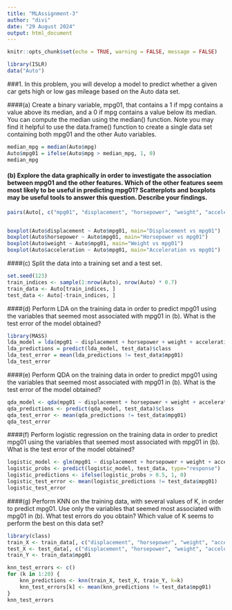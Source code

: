 ---
title: "MLAssignment-3"
author: "divi"
date: "29 August 2024"
output: html_document
---

```{r setup, include=FALSE}
knitr::opts_chunk$set(echo = TRUE, warning = FALSE, message = FALSE)
```

```{r}
library(ISLR)
data("Auto")
```
###1. In this problem, you will develop a model to predict whether a given car gets high or low gas mileage based on the Auto data set.


####(a) Create a binary variable, mpg01, that contains a 1 if mpg contains a value above its median, and a 0 if mpg contains a value below its median. You can compute the median using the median() function. Note you may find it helpful to use the data.frame() function to create a single data set containing both mpg01 and the other Auto variables.

```{r}
median_mpg = median(Auto$mpg)
Auto$mpg01 = ifelse(Auto$mpg > median_mpg, 1, 0)
median_mpg
```


#### (b) Explore the data graphically in order to investigate the association between mpg01 and the other features. Which of the other features seem most likely to be useful in predicting mpg01? Scatterplots and boxplots may be useful tools to answer this question. Describe your findings. 
```{r}

pairs(Auto[, c("mpg01", "displacement", "horsepower", "weight", "acceleration")])


boxplot(Auto$displacement ~ Auto$mpg01, main="Displacement vs mpg01")
boxplot(Auto$horsepower ~ Auto$mpg01, main="Horsepower vs mpg01")
boxplot(Auto$weight ~ Auto$mpg01, main="Weight vs mpg01")
boxplot(Auto$acceleration ~ Auto$mpg01, main="Acceleration vs mpg01")

```

 
####(c)	 Split the data into a training set and a test set.

```{r}
set.seed(123) 
train_indices <- sample(1:nrow(Auto), nrow(Auto) * 0.7)
train_data <- Auto[train_indices, ]
test_data <- Auto[-train_indices, ]

```



####(d)	Perform LDA on the training data in order to predict mpg01 using the variables that seemed most associated with mpg01 in (b). What is the test error of the model obtained? 

```{r}
library(MASS)
lda_model = lda(mpg01 ~ displacement + horsepower + weight + acceleration, data=train_data)
lda_predictions = predict(lda_model, test_data)$class
lda_test_error = mean(lda_predictions != test_data$mpg01)
lda_test_error

```


####(e)	Perform QDA on the training data in order to predict mpg01 using the variables that seemed most associated with mpg01 in (b). What is the test error of the model obtained?


```{r}
qda_model <- qda(mpg01 ~ displacement + horsepower + weight + acceleration, data=train_data)
qda_predictions <- predict(qda_model, test_data)$class
qda_test_error <- mean(qda_predictions != test_data$mpg01)
qda_test_error

```



####(f)	Perform logistic regression on the training data in order to predict mpg01 using the variables that seemed most associated with mpg01 in (b). What is the test error of the model obtained?



```{r}
logistic_model <- glm(mpg01 ~ displacement + horsepower + weight + acceleration, data=train_data, family=binomial)
logistic_probs <- predict(logistic_model, test_data, type="response")
logistic_predictions <- ifelse(logistic_probs > 0.5, 1, 0)
logistic_test_error <- mean(logistic_predictions != test_data$mpg01)
logistic_test_error

```



####(g)	Perform KNN on the training data, with several values of K, in order to predict mpg01. Use only the variables that seemed most associated with mpg01 in (b). What test errors do you obtain? Which value of K seems to perform the best on this data set?

```{r}
library(class)
train_X <- train_data[, c("displacement", "horsepower", "weight", "acceleration")]
test_X <- test_data[, c("displacement", "horsepower", "weight", "acceleration")]
train_Y <- train_data$mpg01

knn_test_errors <- c()
for (k in 1:20) {
    knn_predictions <- knn(train_X, test_X, train_Y, k=k)
    knn_test_errors[k] <- mean(knn_predictions != test_data$mpg01)
}
knn_test_errors

```


